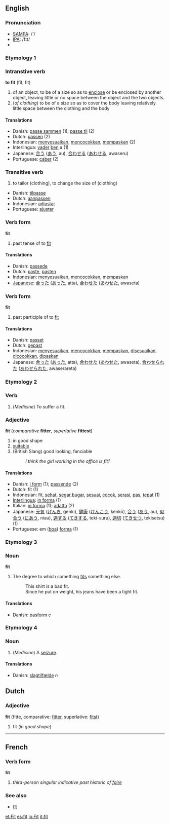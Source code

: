 ==English==
=== Pronunciation ===
*[[w:SAMPA|SAMPA]]: /'/
*[[w:IPA|IPA]]: /fɪt/
*{{audio|en-us-fit.ogg|Audio (US)}}

===Etymology 1===

=== Intranstive verb ===
{{en-infl-reg-consonant|fit||t}}

'''to fit''' (fit, fit)

# of an object, to be of a size so as to [[enclose]] or be enclosed by another object, leaving little or no space between the object and the two objects.
# (''of clothing'') to be of a size so as to cover the body leaving relatively little space between the clothing and the body

==== Translations ====
*Danish: [[passe sammen]] (1); [[passe til]] (2)
*Dutch: [[passen]] (2) 
*Indonesian: [[sesuai|menyesuaikan]], [[cocok|mencocokkan]], [[pas|mempaskan]] (2)
*Interlingua: [[vader]] [[ben]] a (1)
*Japanese: [[合う]] ([[あう]], au), [[合わせる]] ([[あわせる]], awaseru)
*Portuguese: [[caber]] (2)

===Transitive verb===
# to tailor (clothing), to change the size of (clothing)

*Danish: [[tilpasse]]
*Dutch: [[aanpassen]]
*Indonesian: [[adjustar]]
*Portuguese: [[ajustar]]

=== Verb form ===
'''fit'''

# past tense of to [[fit]] <!--Is this in the US only?  I think the UK uses "fitted" in this sense-->

==== Translations ====
*Danish: [[passede]]
*Dutch: [[paste]], [[pasten]]
*[[Indonesian]]: [[sesuai|menyesuaikan]], [[cocok|mencocokkan]], [[pas|mempaskan]]
*[[Japanese]]: [[合った]] ([[あった]], atta), [[合わせた]] ([[あわせた]], awaseta)

=== Verb form ===
'''fit'''

# past participle of to [[fit]]

==== Translations ====
*Danish: [[passet]]
*Dutch: [[gepast]]
*Indonesian: [[sesuai|menyesuaikan]], [[cocok|mencocokkan]], [[pas|mempaskan]], [[sesuai|disesuaikan]], [[cocok|dicocokkan]], [[pas|dipaskan]]
*Japanese: [[合った]] ([[あった]], atta), [[合わせた]] ([[あわせた]], awaseta), [[合わせられた]] ([[あわせられた]], awaserareta)

===Etymology 2===

===Verb===
{{en-infl-reg-consonant|fit||t}}

#(''Medicine'') To suffer a fit.

=== Adjective ===
'''fit''' (''comparative'' '''fitter''', ''superlative'' '''fittest''')

# in good shape
# [[suitable]]
# (British Slang) good looking, fanciable
#: ''I think the girl working in the office is fit?''

==== Translations ====
*Danish: [[i form]] (1); [[passende]] (2)
*Dutch: fit (1)
*Indonesian: fit, [[sehat]], [[segar bugar]], [[sesuai]], [[cocok]], [[serasi]], [[pas]], [[tepat]] (1)
*[[Interlingua]]: [[in forma]] (1)
*Italian: [[in forma]] (1); [[adatto]] (2)
*Japanese: [[元気]] ([[げんき]], genki), [[健康]] ([[けんこう]], kenkō), [[合う]] ([[あう]], au), [[似合う]] ([[にあう]], niau), [[適する]] ([[てきする]], teki-suru), [[適切]] ([[てきせつ]], tekisetsu) (1)
*Portuguese: em ([[boa]]) [[forma]] (1)

===Etymology 3===
===Noun===
'''fit'''

#The degree to which something [[fit]]s something else.
#: This shirt is a bad fit.
#: Since he put on weight, his jeans have been a tight fit.

====Translations====
*Danish: [[pasform]] ''c''

===Etymology 4===
===Noun===

# (''Medicine'') A [[seizure]].

====Translations====
*Danish: [[slagtilfælde]] ''n''

==Dutch==
=== Adjective ===
'''fit''' (fitte, comparative: [[fitter]], superlative: [[fitst]])

#fit (''in good shape'')
----
==French==
===Verb form===
'''fit'''

# ''third-person singular indicative past historic of [[faire]]''

===See also===
*[[fît]]

[[et:Fit]]
[[es:fit]]
[[io:Fit]]
[[it:fit]]